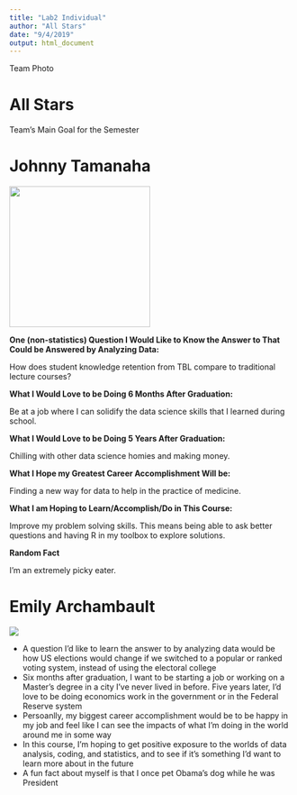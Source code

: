 ---
title: "Lab2 Individual"
author: "All Stars"
date: "9/4/2019"
output: html_document
---

Team Photo

# All Stars

Team's Main Goal for the Semester

# Johnny Tamanaha

![](images/IMG_2060(1).jpg){width=250px}

**One (non-statistics) Question I Would Like to Know the Answer to That Could be Answered by Analyzing Data:**

How does student knowledge retention from TBL compare to traditional lecture courses?

**What I Would Love to be Doing 6 Months After Graduation:**

Be at a job where I can solidify the data science skills that I learned during school.

**What I Would Love to be Doing 5 Years After Graduation:**

Chilling with other data science homies and making money.

**What I Hope my Greatest Career Accomplishment Will be:**

Finding a new way for data to help in the practice of medicine. 

**What I am Hoping to Learn/Accomplish/Do in This Course:**

Improve my problem solving skills. This means being able to ask better questions and having R in my toolbox to explore solutions. 

**Random Fact**

I'm an extremely picky eater. 

# Emily Archambault

![](/users/EmilyArchambault/desktop/Data Science 2019/Week 1/mephoto.jpg)

* A question I'd like to learn the answer to by analyzing data would be how US elections would change if we switched to a popular or ranked voting system, instead of using the electoral college
* Six months after graduation, I want to be starting a job or working on a Master's degree in a city I've never lived in before. Five years later, I'd love to be doing economics work in the government or in the Federal Reserve system
* Persoanlly, my biggest career accomplishment would be to be happy in my job and feel like I can see the impacts of what I'm doing in the world around me in some way
* In this course, I'm hoping to get positive exposure to the worlds of data analysis, coding, and statistics, and to see if it's something I'd want to learn more about in the future
* A fun fact about myself is that I once pet Obama's dog while he was President

